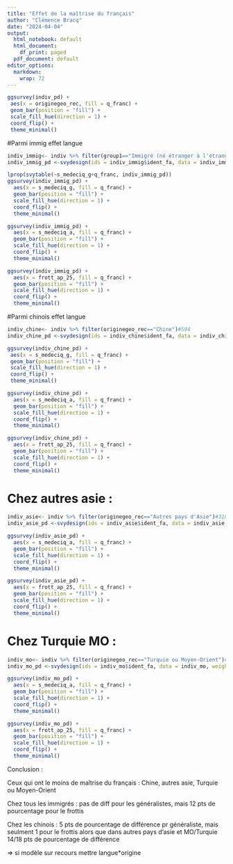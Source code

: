 ---
title: "Effet de la maîtrise du français"
author: "Clémence Bracq"
date: "2024-04-04"
output:
  html_notebook: default
  html_document:
    df_print: paged
  pdf_document: default
editor_options:
  markdown:
    wrap: 72
---

```{r, echo=FALSE}
ggsurvey(indiv_pd) +
 aes(x = originegeo_rec, fill = q_franc) +
 geom_bar(position = "fill") +
 scale_fill_hue(direction = 1) +
 coord_flip() +
 theme_minimal()
```


#Parmi immig effet langue

```{r, echo = FALSE}
indiv_immig<- indiv %>% filter(group1=="Immigré (né étranger à l'étranger y compris réintégrés)")#10396
indiv_immig_pd <-svydesign(ids = indiv_immig$ident_fa, data = indiv_immig, weights = indiv_immig$poidsi)

lprop(svytable(~s_medeciq_g+q_franc, indiv_immig_pd))
ggsurvey(indiv_immig_pd) +
  aes(x = s_medeciq_g, fill = q_franc) +
  geom_bar(position = "fill") +
  scale_fill_hue(direction = 1) +
  coord_flip() +
  theme_minimal()

ggsurvey(indiv_immig_pd) +
  aes(x = s_medeciq_a, fill = q_franc) +
  geom_bar(position = "fill") +
  scale_fill_hue(direction = 1) +
  coord_flip() +
  theme_minimal()

ggsurvey(indiv_immig_pd) +
  aes(x = frott_ap_25, fill = q_franc) +
  geom_bar(position = "fill") +
  scale_fill_hue(direction = 1) +
  coord_flip() +
  theme_minimal()
```

#Parmi chinois effet langue


```{r, echo = FALSE}
indiv_chine<- indiv %>% filter(originegeo_rec=="Chine")#594
indiv_chine_pd <-svydesign(ids = indiv_chine$ident_fa, data = indiv_chine, weights = indiv_chine$poidsi)

ggsurvey(indiv_chine_pd) +
 aes(x = s_medeciq_g, fill = q_franc) +
 geom_bar(position = "fill") +
 scale_fill_hue(direction = 1) +
 coord_flip() +
 theme_minimal()

ggsurvey(indiv_chine_pd) +
  aes(x = s_medeciq_a, fill = q_franc) +
  geom_bar(position = "fill") +
  scale_fill_hue(direction = 1) +
  coord_flip() +
  theme_minimal()

ggsurvey(indiv_chine_pd) +
  aes(x = frott_ap_25, fill = q_franc) +
  geom_bar(position = "fill") +
  scale_fill_hue(direction = 1) +
  coord_flip() +
  theme_minimal()


```

# Chez autres asie :
```{r, echo=FALSE}
indiv_asie<- indiv %>% filter(originegeo_rec=="Autres pays d'Asie")#318
indiv_asie_pd <-svydesign(ids = indiv_asie$ident_fa, data = indiv_asie, weights = indiv_asie$poidsi)

ggsurvey(indiv_asie_pd) +
  aes(x = s_medeciq_a, fill = q_franc) +
  geom_bar(position = "fill") +
  scale_fill_hue(direction = 1) +
  coord_flip() +
  theme_minimal()

ggsurvey(indiv_asie_pd) +
  aes(x = frott_ap_25, fill = q_franc) +
  geom_bar(position = "fill") +
  scale_fill_hue(direction = 1) +
  coord_flip() +
  theme_minimal()
```


# Chez Turquie  MO :
```{r, echo=FALSE}
indiv_mo<- indiv %>% filter(originegeo_rec=="Turquie ou Moyen-Orient")#1057
indiv_mo_pd <-svydesign(ids = indiv_mo$ident_fa, data = indiv_mo, weights = indiv_mo$poidsi)

ggsurvey(indiv_mo_pd) +
  aes(x = s_medeciq_a, fill = q_franc) +
  geom_bar(position = "fill") +
  scale_fill_hue(direction = 1) +
  coord_flip() +
  theme_minimal()

ggsurvey(indiv_mo_pd) +
  aes(x = frott_ap_25, fill = q_franc) +
  geom_bar(position = "fill") +
  scale_fill_hue(direction = 1) +
  coord_flip() +
  theme_minimal()
```



Conclusion :

Ceux qui ont le moins de maîtrise du français : Chine, autres asie, Turquie ou Moyen-Orient

Chez tous les immigrés :
pas de diff pour les généralistes, mais 12 pts de pourcentage pour le frottis

Chez les chinois : 5 pts de pourcentage de différence pr généraliste, mais seulment 1 pour le frottis alors que dans autres pays d'asie et MO/Turquie 14/18 pts de pourcentage de différence

=> si modèle sur recours mettre langue*origine


